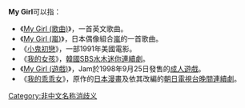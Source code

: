 '''My Girl'''可以指：
*《[[My_Girl_(歌曲)|My Girl (歌曲)]]》，一首英文歌曲。
*《[[My_Girl_(嵐)|My Girl (嵐)]]》，日本偶像組合[[嵐|嵐]]的一首歌曲。
*《[[小鬼初戀|小鬼初戀]]》，一部1991年美國電影。
*《[[我的女孩|我的女孩]]》，[[韓國|韓國]][[SBS水木迷你連續劇|SBS水木迷你連續劇]]。
*《[[My_Girl_(遊戲)|My Girl (遊戲)]]》，Jam於1998年9月25日發售的[[成人遊戲|成人遊戲]]。
*《[[我的乖乖女|我的乖乖女]]》，{{lang|ja|[[佐原ミズ|佐原ミズ]]}}原作的[[日本漫畫|日本漫畫]]及依其改編的[[朝日電視台晚間連續劇|朝日電視台晚間連續劇]]。
{{disambig|cat=作品消歧義}}

[[Category:非中文名称消歧义|Category:非中文名称消歧义]]